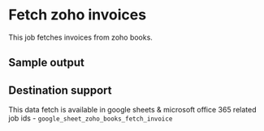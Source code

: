 # Fetch zoho invoices

This job fetches invoices from zoho books. 

## Sample output

<Gsheet
  src="https://docs.google.com/spreadsheets/d/1-gX-uq5YrTW-6gQJYM-mNXitEOfJLTiQCvPtV8CR1Yc/edit#gid=0"
/>



## Destination support
This data fetch is available in google sheets & microsoft office 365
related job ids - `google_sheet_zoho_books_fetch_invoice`
